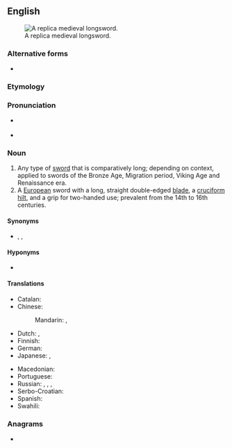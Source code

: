 {{also|long sword}}
==English==
{{wikipedia}}
[[File:Albion Ljubljana Medieval Sword 05 (8261019590).jpg|thumb|A replica medieval longsword.]]

===Alternative forms===
* {{l|en|long sword}}

===Etymology===
{{compound|en|long|sword}}

===Pronunciation===
* {{a|UK}} {{IPA|en|/ˈlɒŋsɔːd/}}
* {{a|US}} {{IPA|en|/ˈlɑŋsɔɚd/}}

===Noun===
{{en-noun}}

# Any type of [[sword]] that is comparatively long; depending on context, applied to swords of the Bronze Age, Migration period, Viking Age and Renaissance era.
# A [[European]] sword with a long, straight double-edged [[blade]], a [[cruciform]] [[hilt]], and a grip for two-handed use; prevalent from the 14th to 16th centuries.

====Synonyms====
* {{sense|14th–16th century sword}} {{l|en|bastard sword}}, {{l|en|broadsword}} {{qualifier|colloquial}}, {{l|en|greatsword}}

====Hyponyms====
* {{sense|14th–16th century sword}} {{l|en|claymore}}

====Translations====
{{trans-top|a kind of sword}}
* Catalan: {{t|ca|espasa llarga|f}}
* Chinese:
*: Mandarin: {{t+|cmn|長劍}}, {{t+|cmn|长剑|tr=chángjiàn}}
* Dutch: {{t|nl|grootzwaard|n}}, {{t|nl|slagzwaard|n}}
* Finnish: {{t|fi|pitkämiekka}}
* German: {{t|de|Langschwert|n}}
* Japanese: {{t+|ja|太刀|tr=tachi}}, {{t|ja|ロングソード|tr=rongusōdo}}
{{trans-mid}}
* Macedonian: {{t|mk|долг меч|m}}
* Portuguese: {{t+|pt|montante|f}}
* Russian: {{t|ru|полутора́ручный меч|m}}, {{t+|ru|баста́рд|m}}, {{t|ru|дли́нный меч|m}}, {{t|ru|боево́й меч|m}}
* Serbo-Croatian: {{t|sh|дуги мач|sc=Cyrl}}
* Spanish: {{t|es|espada larga|f}}
* Swahili: {{t|sw|upanga mrefu}}
{{trans-bottom}}

===Anagrams===
* {{anagrams|en|a=dglnoorsw|longwords}}

{{topics|en|Swords|Weapons}}